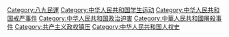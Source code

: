 {{Catnav|頁面分類|各種主題的頁面分類|按國家分類|各國社會運動|中华人民共和国社会运动}}
{{Catnav|頁面分類|各種主題的頁面分類|按國家分類|各國政治|中国政治}}
{{Catnav|頁面分類|历史|各國歷史|中国历史|中华人民共和国历史}}
{{Catnav|頁面分類|人物|各職業人物|學生|學生運動}}

{{catmore}}
{{Commons category|Tiananmen Square protests of 1989}}
{{Wikisourcecat|六四事件}}

[[Category:八九民運|Category:八九民運]]
[[Category:中华人民共和国学生运动|Category:中华人民共和国学生运动]]
[[Category:中华人民共和国戒严事件|Category:中华人民共和国戒严事件]]
[[Category:中华人民共和国政治迫害|Category:中华人民共和国政治迫害]]
[[Category:中華人民共和國屠殺事件|Category:中華人民共和國屠殺事件]]

[[Category:共产主义政权镇压|Category:共产主义政权镇压]]
[[Category:中华人民共和国人权史|Category:中华人民共和国人权史]]
